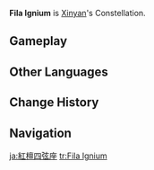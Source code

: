{{Constellation Overview Infobox
|title     = Fila Ignium
|character = Xinyan
|meaning   = Strings of Fire
}}
'''Fila Ignium''' is [[Xinyan]]'s Constellation.

==Gameplay==
{{Constellation Table|Xinyan}}

==Other Languages==
{{Other Languages
|en      = Fila Ignium
|en_lang = la
|en_tl   = Strings of Fire
|zhs     = 红檀四弦座
|zhs_rm  = Hóng Tán Sì Xián Zuò
|zht     = 紅檀四弦座
|zht_rm  = Hóng Tán Sì Xián Zuò
|zh_tl   = Red Cedar Four String Constellation
|ja      = 紅檀四弦座
|ja_rm   = Koudanshigen-za{{Assumed}}
|ja_tl   = Red Cedar Four String Constellation{{Sino}}
|ko      = 홍단사현자리
|ko_rm   = Hongdan-Sahyeon-jari
|ko_tl   = Red Birchen {{w|Pipa}} Constellation
|es      = Fila Ignium
|fr      = Fila Ignium
|ru      = Сандаловая Мандолина
|ru_tl   = Sandalwood Mandolin
|th      = Fila Ignium
|vi      = Hồng Đàn Tứ Huyền
|vi_tl   = 
|de      = Fila Ignium
|id      = Fila Ignium
|pt      = Fila Ignium
|tr      = Ateşli Çalgı
|tr_tl   = 
|it      = Fila Ignium
}}

==Change History==
{{Change History|1.1}}

==Navigation==
{{Constellation Navbox}}

[[ja:紅檀四弦座]]
[[tr:Fila Ignium]]